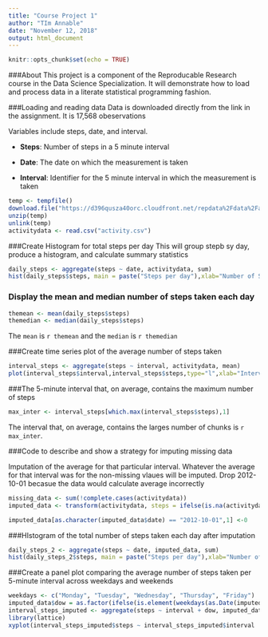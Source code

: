 ---
title: "Course Project 1"
author: "TIm Annable"
date: "November 12, 2018"
output: html_document
---

```{r setup, include=FALSE}
knitr::opts_chunk$set(echo = TRUE)
```

###About
This project is a component of the Reproducable Research course in the Data Science Specialization.  It will demonstrate how to load and process data in a literate statistical programming fashion.

###Loading and reading data
Data is downloaded directly from the link in the assignment.  It is 17,568 obeservations

Variables include steps, date, and interval.

* **Steps**: Number of steps in a 5 minute interval

* **Date**: The date on which the measurement is taken

* **Interval**:  Identifier for the 5 minute interval in which the measurement is taken

```{r}
temp <- tempfile()
download.file("https://d396qusza40orc.cloudfront.net/repdata%2Fdata%2Factivity.zip",temp)
unzip(temp)
unlink(temp)
activitydata <- read.csv("activity.csv")
```
###Create Histogram for total steps per day
This will group stepb sy day, produce a histogram, and calculate summary statistics

```{r}
daily_steps <- aggregate(steps ~ date, activitydata, sum)
hist(daily_steps$steps, main = paste("Steps per day"),xlab="Number of Steps")


```
### Display the mean and median number of steps taken each day
```{r}
themean <- mean(daily_steps$steps)
themedian <- median(daily_steps$steps)
```



The `mean` is `r themean` and the `median` is `r themedian`

###Create time series plot of the average number of steps taken

```{r}
interval_steps <- aggregate(steps ~ interval, activitydata, mean)
plot(interval_steps$interval,interval_steps$steps,type="l",xlab="Interval", ylab="Steps", main="Average steps taken per interval")


```

###The 5-minute interval that, on average, contains the maximum number of steps

```{r}
max_inter <- interval_steps[which.max(interval_steps$steps),1]

```

The interval that, on average, contains the larges number of chunks is `r max_inter`.

###Code to describe and show a strategy for imputing missing data

Imputation of the average for that particular interval.  Whatever the average for that interval was for the non-missing vlaues will be imputed. Drop 2012-10-01 becasue the data would calculate average incorrectly

```{r}
missing_data <- sum(!complete.cases(activitydata))
imputed_data <- transform(activitydata, steps = ifelse(is.na(activitydata$steps),interval_steps$steps[match(activitydata$interval,  interval_steps$interval)],activitydata$steps))

imputed_data[as.character(imputed_data$date) == "2012-10-01",1] <-0

```

###HIstogram of the total number of steps taken each day after imputation

```{r}
daily_steps_2 <- aggregate(steps ~ date, imputed_data, sum)
hist(daily_steps_2$steps, main = paste("Steps per day"),xlab="Number of Steps")

```

###Create a panel plot comparing the average number of steps taken per 5-minute interval across weekdays and weekends

```{r}

weekdays <- c("Monday", "Tuesday", "Wednesday", "Thursday", "Friday")
imputed_data$dow = as.factor(ifelse(is.element(weekdays(as.Date(imputed_data$date)),weekdays),"Weekday", "Weekend"))
interval_steps_imputed <- aggregate(steps ~ interval + dow, imputed_data, mean)
library(lattice)
xyplot(interval_steps_imputed$steps ~ interval_steps_imputed$interval | interval_steps_imputed$dow,  main="Avg Steps per day by interval", type="l", xlab="Interval", ylab="Steps", layout=(c(1,2)))


```
